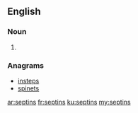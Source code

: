 ==English==

===Noun===
{{head|en|plural}}

# {{plural of|septin|lang=en|nocat=1}}

===Anagrams===
* [[insteps#English|insteps]]
* [[spinets#English|spinets]]

[[ar:septins]]
[[fr:septins]]
[[ku:septins]]
[[my:septins]]